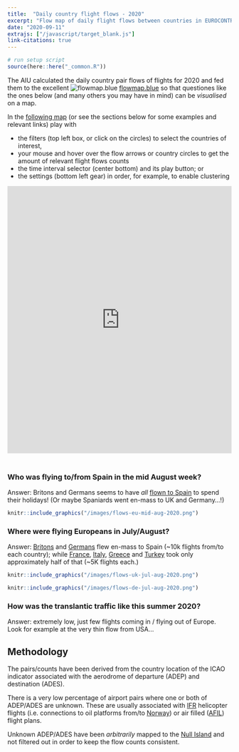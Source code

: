 ```yaml
---
title:  "Daily country flight flows - 2020"
excerpt: "Flow map of daily flight flows between countries in EUROCONTROL's Network Manager Area"
date: "2020-09-11"
extrajs: ["/javascript/target_blank.js"]
link-citations: true
---
```



```r
# run setup script
source(here::here("_common.R"))
```


The AIU calculated the daily country pair flows of flights for 2020 and
fed them to the excellent ![flowmap.blue](/images/flowmap.blue-32x32.png) [flowmap.blue](https://flowmap.blue/) 
so that questiones like the ones below (and many others you may have in mind)
can be *visualised* on a map.

In the [following map][flows-map] (or see the sections below for some examples
and relevant links) play with

* the filters (top left box, or click on the circles) to select the countries of interest,
* your mouse and hover over the flow arrows or country circles to get the amount 
  of relevant flight flows counts
* the time interval selector (center bottom) and its play button; or
* the settings (bottom left gear) in order, for example, to enable clustering


<div class="resp-container" style="display:block;margin:auto">
<iframe class="resp-iframe" src="https://flowmap.blue/19mCVbGW943x-xx7zompIrw2bPnyXAq-T8HsupbW4NHQ/0db2dd9?v=45.558025,6.475440,2.76,15,1&a=0&as=1&b=1&bo=75&c=0&ca=0&cz=2&d=0&fe=1&lt=1&lfm=ALL&t=20200101T000000,20200911T000000&col=Default&f=50" title="Daily country flight flows - 2020" frameborder="0" style="border:0" allowfullscreen>
</iframe> 
</div>

[flows-map]: <https://flowmap.blue/19mCVbGW943x-xx7zompIrw2bPnyXAq-T8HsupbW4NHQ/0db2dd9?v=45.558025,6.475440,2.76,15,1&a=0&as=1&b=1&bo=75&c=0&ca=0&cz=2&d=0&fe=1&lt=1&lfm=ALL&t=20200101T000000,20200911T000000&col=Default&f=50>


  

### Who was flying to/from Spain in the mid August week?

Answer: Britons and Germans seems to have *all* [flown to Spain][spain-aug]
to spend their holidays! (Or maybe Spaniards went en-mass to UK and Germany...!)
  
```r
knitr::include_graphics("/images/flows-eu-mid-aug-2020.png")
```


### Where were flying Europeans in July/August?

Answer: [Britons][uk-jul-aug] and [Germans][de-jul-aug]
flew en-mass to Spain (~10k flights from/to each country);
while [France][fr-jul-aug], [Italy][it-jul-aug],
[Greece][gr-jul-aug] and [Turkey][tr-jul-aug]
took only approximately half of that (~5K flights each.)


```r
knitr::include_graphics("/images/flows-uk-jul-aug-2020.png")

knitr::include_graphics("/images/flows-de-jul-aug-2020.png")
```


### How was the translantic traffic like this summer 2020?

Answer: extremely low, just few flights coming in / flying out of Europe.
Look for example at the very thin flow from USA...




## Methodology

The pairs/counts have been derived from the country location of the ICAO indicator
associated with the aerodrome of departure (ADEP) and destination (ADES).

There is a very low percentage of airport pairs where one or both of ADEP/ADES
are unknown. These are usually associated with [IFR][ifr] helicopter flights
(i.e. connections to oil platforms from/to [Norway][no-null-island]) or
air filled ([AFIL][afil]) flight plans.

Unknown ADEP/ADES have been *arbitrarily* mapped to the
[Null Island](https://en.wikipedia.org/wiki/Null_Island) and not filtered out
in order to keep the flow counts consistent.


[afil]: /acronym/afil/ "Air-filed (flight plan)"
[ifr]: /acronym/ifir/ "Instrument Flight Rules"

[no-null-island]: <https://flowmap.blue/19mCVbGW943x-xx7zompIrw2bPnyXAq-T8HsupbW4NHQ/0db2dd9?v=30.350738,3.951042,2.14,15,1&a=0&as=1&b=1&bo=75&c=0&ca=0&cz=2&d=0&fe=1&lt=1&lfm=ALL&col=Default&f=50&s=3>

[spain-aug]: <https://flowmap.blue/19mCVbGW943x-xx7zompIrw2bPnyXAq-T8HsupbW4NHQ/0db2dd9?v=46.632150,11.629359,3.34,0,0&a=0&as=1&b=1&bo=75&c=0&ca=0&cz=2&d=0&fe=1&lt=1&lfm=ALL&t=20200810T000000,20200817T000000&col=Default&f=50>

[eu-jul-aug]: <https://flowmap.blue/19mCVbGW943x-xx7zompIrw2bPnyXAq-T8HsupbW4NHQ/0db2dd9?v=46.632150,11.629359,3.34,0,0&a=0&as=1&b=1&bo=75&c=0&ca=0&cz=2&d=0&fe=1&lt=1&lfm=ALL&t=20200701T000000,20200901T000000&col=Default&f=50>

[uk-jul-aug]: <https://flowmap.blue/19mCVbGW943x-xx7zompIrw2bPnyXAq-T8HsupbW4NHQ/0db2dd9?v=46.632150,11.629359,3.34,0,0&a=0&as=1&b=1&bo=75&c=0&ca=0&cz=2&d=0&fe=1&lt=1&lfm=ALL&t=20200701T000000,20200901T000000&col=Default&f=50&s=21>

[de-jul-aug]: <https://flowmap.blue/19mCVbGW943x-xx7zompIrw2bPnyXAq-T8HsupbW4NHQ/0db2dd9?v=46.632150,11.629359,3.34,0,0&a=0&as=1&b=1&bo=75&c=0&ca=0&cz=2&d=0&fe=1&lt=1&lfm=ALL&t=20200701T000000,20200901T000000&col=Default&f=50&s=15>

[fr-jul-aug]: <https://flowmap.blue/19mCVbGW943x-xx7zompIrw2bPnyXAq-T8HsupbW4NHQ/0db2dd9?v=46.632150,11.629359,3.34,0,0&a=0&as=1&b=1&bo=75&c=0&ca=0&cz=2&d=0&fe=1&lt=1&lfm=ALL&t=20200701T000000,20200901T000000&col=Default&f=50&s=20>

[gr-jul-aug]: <https://flowmap.blue/19mCVbGW943x-xx7zompIrw2bPnyXAq-T8HsupbW4NHQ/0db2dd9?v=46.632150,11.629359,3.34,0,0&a=0&as=1&b=1&bo=75&c=0&ca=0&cz=2&d=0&fe=1&lt=1&lfm=ALL&t=20200701T000000,20200901T000000&col=Default&f=50&s=23>

[it-jul-aug]: <https://flowmap.blue/19mCVbGW943x-xx7zompIrw2bPnyXAq-T8HsupbW4NHQ/0db2dd9?v=46.632150,11.629359,3.34,0,0&a=0&as=1&b=1&bo=75&c=0&ca=0&cz=2&d=0&fe=1&lt=1&lfm=ALL&t=20200701T000000,20200901T000000&col=Default&f=50&s=27>

[tr-jul-aug]: <https://flowmap.blue/19mCVbGW943x-xx7zompIrw2bPnyXAq-T8HsupbW4NHQ/0db2dd9?v=46.632150,11.629359,3.34,0,0&a=0&as=1&b=1&bo=75&c=0&ca=0&cz=2&d=0&fe=1&lt=1&lfm=ALL&t=20200701T000000,20200901T000000&col=Default&f=50&s=40>

[eu-jul-aug]: <https://flowmap.blue/19mCVbGW943x-xx7zompIrw2bPnyXAq-T8HsupbW4NHQ/0db2dd9?v=46.632150,11.629359,3.34,0,0&a=0&as=1&b=1&bo=75&c=0&ca=0&cz=2&d=0&fe=1&lt=1&lfm=ALL&t=20200701T000000,20200901T000000&col=Default&f=50>

<style type="text/css">
.resp-container {
    position: relative;
    overflow: hidden;
    height: 620px;
}

.resp-iframe {
    position: absolute;
    top: 0;
    left: 0;
    width: 100%;
    height: 600px;
    border: 0;
}
</style>


